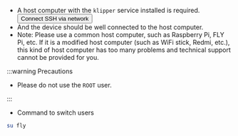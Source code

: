* A host computer with the `klipper` service installed is required. <Button variant="contained" disableElevation href="/docs/DebugDoc/BasicTutorial/">Connect SSH via network</Button>
* And the device should be well connected to the host computer.
* Note: Please use a common host computer, such as Raspberry Pi, FLY Pi, etc. If it is a modified host computer (such as WiFi stick, Redmi, etc.), this kind of host computer has too many problems and technical support cannot be provided for you.

:::warning Precautions

* Please do not use the `ROOT` user.

:::

* Command to switch users
```bash
su fly
``` 